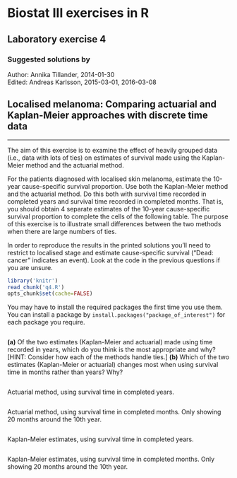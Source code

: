 Biostat III exercises in R
===========
Laboratory exercise 4
-----------

### Suggested solutions by
Author: Annika Tillander, 2014-01-30 <br/>
Edited: Andreas Karlsson, 2015-03-01, 2016-03-08

## Localised melanoma: Comparing actuarial and Kaplan-Meier approaches with discrete time data

-----------

The aim of this exercise is to examine the effect of heavily grouped data (i.e., data with lots of ties) on estimates of survival made using the Kaplan-Meier method and the actuarial method.

For the patients diagnosed with localised skin melanoma, estimate the 10-year cause-specific survival proportion. Use both the Kaplan-Meier method and the actuarial method. Do this both with survival time recorded in completed years and survival time recorded in completed months. That is, you should obtain 4 separate estimates of the 10-year cause-specific survival proportion to complete the cells of the following table. The purpose of this exercise is to illustrate small differences between the two methods when there are large numbers of ties.

In order to reproduce the results in the printed solutions you’ll need to restrict to localised stage and estimate cause-specific survival ("Dead: cancer" indicates an event). Look at the code in the previous questions if you are unsure.

```r
library('knitr')
read_chunk('q4.R')
opts_chunk$set(cache=FALSE)
```

You may have to install the required packages the first time you use them. You can install a package by `install.packages("package_of_interest")` for each package you require.

```r
```

**(a)** Of the two estimates (Kaplan-Meier and actuarial) made using time recorded in years, which do you think is the most appropriate and why? [HINT: Consider how each of the methods handle ties.]
**(b)** Which of the two estimates (Kaplan-Meier or actuarial) changes most when using survival time in months rather than years? Why?


```r
```

Actuarial method, using survival time in completed years.

```r
```

Actuarial method, using survival time in completed months. Only showing 20 months around the 10th year.

```r
```

Kaplan-Meier estimates, using survival time in completed  years.

```r
```

Kaplan-Meier estimates, using survival time in completed months. Only showing 20 months around the 10th year.

```r
```
